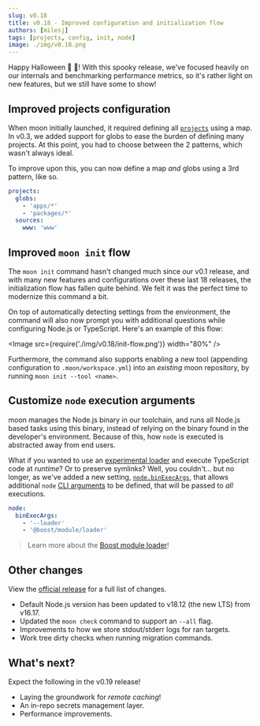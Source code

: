 ```yaml
---
slug: v0.18
title: v0.18 - Improved configuration and initialization flow
authors: [milesj]
tags: [projects, config, init, node]
image: ./img/v0.18.png
---
```



Happy Halloween 🎃 👻! With this spooky release, we've focused heavily on our internals and
benchmarking performance metrics, so it's rather light on new features, but we still have some to
show!

<!--truncate-->

## Improved projects configuration

When moon initially launched, it required defining all
[`projects`](../docs/config/workspace#projects) using a map. In v0.3, we added support for globs to
ease the burden of defining many projects. At this point, you had to choose between the 2 patterns,
which wasn't always ideal.

To improve upon this, you can now define a map _and_ globs using a 3rd pattern, like so.

```yaml title=".moon/workspace.yml"
projects:
  globs:
    - 'apps/*'
    - 'packages/*'
  sources:
    www: 'www'
```

## Improved `moon init` flow

The `moon init` command hasn't changed much since our v0.1 release, and with many new features and
configurations over these last 18 releases, the initialization flow has fallen quite behind. We felt
it was the perfect time to modernize this command a bit.

On top of automatically detecting settings from the environment, the command will also now prompt
you with additional questions while configuring Node.js or TypeScript. Here's an example of this
flow:

<Image src={require('./img/v0.18/init-flow.png')} width="80%" />

Furthermore, the command also supports enabling a new tool (appending configuration to
`.moon/workspace.yml`) into an _existing_ moon repository, by running `moon init --tool <name>`.

## Customize `node` execution arguments

moon manages the Node.js binary in our toolchain, and runs all Node.js based tasks using this
binary, instead of relying on the binary found in the developer's environment. Because of this, how
`node` is executed is abstracted away from end users.

What if you wanted to use an [experimental loader](https://nodejs.org/api/esm.html#loaders) and
execute TypeScript code at _runtime_? Or to preserve symlinks? Well, you couldn't... but no longer,
as we've added a new setting, [`node.binExecArgs`](../docs/config/workspace#binexecargs), that
allows additional `node` [CLI arguments](https://nodejs.org/api/cli.html#options) to be defined,
that will be passed to _all_ executions.

```yaml title=".moon/workspace.yml" {2-4}
node:
  binExecArgs:
    - '--loader'
    - '@boost/module/loader'
```

> Learn more about the
> [Boost module loader](https://boostlib.dev/docs/module#ecmascript-module-loaders)!

## Other changes

View the
[official release](https://github.com/moonrepo/moon/releases/tag/%40moonrepo%2Fcli%400.18.0) for a
full list of changes.

- Default Node.js version has been updated to v18.12 (the new LTS) from v16.17.
- Updated the `moon check` command to support an `--all` flag.
- Improvements to how we store stdout/stderr logs for ran targets.
- Work tree dirty checks when running migration commands.

## What's next?

Expect the following in the v0.19 release!

- Laying the groundwork for _remote caching_!
- An in-repo secrets management layer.
- Performance improvements.
